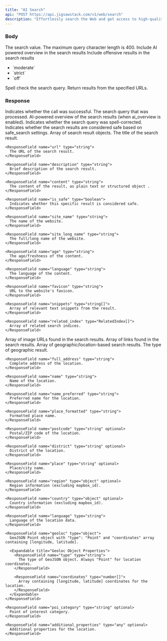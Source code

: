 ```yaml
---
title: "AI Search"
api: "POST https://api.jigsawstack.com/v1/web/search"
description: "Effortlessly search the Web and get access to high-quality results powered with AI."
---
```



### Body

<ParamField body="query" type="string" required>
  The search value. The maximum query character length is 400.
</ParamField>

<ParamField body="ai_overview" type="boolean" default="true">
  Include AI powered overview in the search results
</ParamField>

<ParamField body="safe_search" type="string" default="moderate">
  Include offensive results in the search results
  <ul>
    <li>`moderate`</li>
    <li>`strict`</li>
    <li>`off`</li>
  </ul>
</ParamField>

<ParamField body="spell_check" type="boolean" default="true">
  Spell check the search query.
</ParamField>

<ParamField body="byo_urls" type="string[]">
  Return results from the specified URLs.
</ParamField>

<Snippet file="header.mdx" />

### Response

<ResponseField name="success" type="boolean">
  Indicates whether the call was successful.
</ResponseField>

<ResponseField name="query" type="string">
  The search query that was processed.
</ResponseField>

<ResponseField name="ai_overview" type="string" optional>
  AI-powered overview of the search results (when ai_overview is enabled).
</ResponseField>

<ResponseField name="spell_fixed" type="boolean">
  Indicates whether the search query was spell-corrected.
</ResponseField>

<ResponseField name="is_safe" type="boolean">
  Indicates whether the search results are considered safe based on safe_search settings.
</ResponseField>

<ResponseField name="results" type="array">
  Array of search result objects.
  
  <Expandable title="Result Object Properties">
    <ResponseField name="title" type="string">
      The title of the search result.
    </ResponseField>
    
    <ResponseField name="url" type="string">
      The URL of the search result.
    </ResponseField>
    
    <ResponseField name="description" type="string">
      Brief description of the search result.
    </ResponseField>
    
    <ResponseField name="content" type="string">
      The content of the result, as plain text or structured object .
    </ResponseField>
    
    <ResponseField name="is_safe" type="boolean">
      Indicates whether this specific result is considered safe.
    </ResponseField>
    
    <ResponseField name="site_name" type="string">
      The name of the website.
    </ResponseField>
    
    <ResponseField name="site_long_name" type="string">
      The full/long name of the website.
    </ResponseField>
    
    <ResponseField name="age" type="string">
      The age/freshness of the content.
    </ResponseField>
    
    <ResponseField name="language" type="string">
      The language of the content.
    </ResponseField>
    
    <ResponseField name="favicon" type="string">
      URL to the website's favicon.
    </ResponseField>
    
    <ResponseField name="snippets" type="string[]">
      Array of relevant text snippets from the result.
    </ResponseField>
    
    <ResponseField name="related_index" type="RelatedIndex[]">
      Array of related search indices.
    </ResponseField>
  </Expandable>
</ResponseField>

<ResponseField name="image_urls" type="string[]">
  Array of image URLs found in the search results.
</ResponseField>

<ResponseField name="links" type="string[]">
  Array of links found in the search results.
</ResponseField>

<ResponseField name="geo_results" type="array">
  Array of geographic/location-based search results.
  
  <Expandable title="Geo Result Object Properties">
    <ResponseField name="type" type="string">
      The type of geographic result.
    </ResponseField>
    
    <ResponseField name="full_address" type="string">
      Complete address of the location.
    </ResponseField>
    
    <ResponseField name="name" type="string">
      Name of the location.
    </ResponseField>
    
    <ResponseField name="name_preferred" type="string">
      Preferred name for the location.
    </ResponseField>
    
    <ResponseField name="place_formatted" type="string">
      Formatted place name.
    </ResponseField>
    
    <ResponseField name="postcode" type="string" optional>
      Postal/ZIP code of the location.
    </ResponseField>
    
    <ResponseField name="district" type="string" optional>
      District of the location.
    </ResponseField>
    
    <ResponseField name="place" type="string" optional>
      Place/city name.
    </ResponseField>
    
    <ResponseField name="region" type="object" optional>
      Region information (excluding mapbox_id).
    </ResponseField>
    
    <ResponseField name="country" type="object" optional>
      Country information (excluding mapbox_id).
    </ResponseField>
    
    <ResponseField name="language" type="string">
      Language of the location data.
    </ResponseField>
    
    <ResponseField name="geoloc" type="object">
      GeoJSON Point object with "type": "Point" and "coordinates" array containing [longitude, latitude].
      
      <Expandable title="Geoloc Object Properties">
        <ResponseField name="type" type="string">
          The type of GeoJSON object. Always "Point" for location coordinates.
        </ResponseField>
        
        <ResponseField name="coordinates" type="number[]">
          Array containing [longitude, latitude] coordinates for the location.
        </ResponseField>
      </Expandable>
    </ResponseField>
    
    <ResponseField name="poi_category" type="string" optional>
      Point of interest category.
    </ResponseField>
    
    <ResponseField name="additional_properties" type="any" optional>
      Additional properties for the location.
    </ResponseField>
  </Expandable>
</ResponseField>

<SearchSnippet />